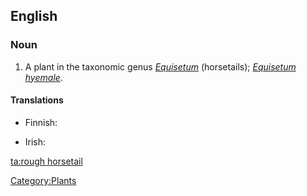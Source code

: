 ==English==

===Noun===
{{en-noun|sg=[[rough]] [[horsetail]]}}

# A plant in the taxonomic genus ''[[Equisetum]]'' (horsetails); ''[[Equisetum hyemale]]''.

====Translations====
{{trans-top|plant}}
*Finnish: {{t+|fi|kangaskorte}}
{{trans-mid}}
* Irish: {{t|ga|bioróg|f}}
{{trans-bottom}}

[[Category:Plants]]

[[ta:rough horsetail]]